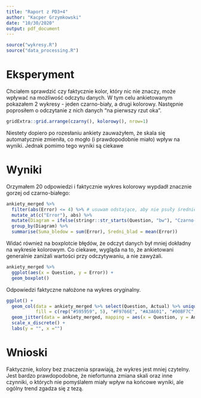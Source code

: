 ```yaml
---
title: "Raport z PD3+4"
author: "Kacper Grzymkowski"
date: "10/30/2020"
output: pdf_document
---
```


```r
source("wykresy.R")
source("data_processing.R")
```

# Eksperyment
Chciałem sprawdzić czy faktycznie kolor, który nic nie znaczy, może wpływać na możliwość odczytu danych. W tym celu ankietowanym pokazałem 2 wykresy - jeden czarno-biały, a drugi kolorowy. Następnie poprosiłem o odczytanie z nich danych "na pierwszy rzut oka".

```r
gridExtra::grid.arrange(czarny(), kolorowy(), nrow=1)
```

Niestety dopiero po rozesłaniu ankiety zauważyłem, że skala się automatycznie zmieniła, co mogło (i prawdopodobnie miało) wpływ na wyniki. Jednak pomimo tego wyniki są ciekawe

\pagebreak

# Wyniki
Orzymałem 20 odpowiedzi i faktycznie wykres kolorowy wypdadł znacznie gorzej od czarno-białego:

```r
ankiety_merged %>% 
  filter(abs(Error) <= 4) %>% # usuwam odstające, aby nie psuły średniej
  mutate_at(c("Error"), abs) %>%
  mutate(Diagram = ifelse(stringr::str_starts(Question, "bw"), "Czarno-biały", "Kolorowy")) %>%
  group_by(Diagram) %>% 
  summarise(Suma_bledow = sum(Error), Sredni_blad = mean(Error))
```

Widać również na boxplotcie błędów, że odczyt danych był mniej dokładny na wykresie kolorowym. Co ciekawe, wygląda na to, że ankietowani generalnie zaniżali wartości przy odczytywaniu, a nie zawyżali. 

```r
ankiety_merged %>%
  ggplot(aes(x = Question, y = Error)) +
  geom_boxplot()
```

\pagebreak

Odpowiedzi faktyczne nałożone na wykres oryginalny.

```r
ggplot() +
  geom_col(data = ankiety_merged %>% select(Question, Actual) %>% unique(), mapping = aes(x = Question, y = Actual), 
           fill = c(rep("#595959", 5), "#F9766E", "#A3A601", "#00BF7C", "#00B0F6", "#E86BF3")) +
  geom_jitter(data = ankiety_merged, mapping = aes(x = Question, y = Answer), height = 0, alpha = 0.5) +
  scale_x_discrete() +
  labs(y = "", x ="") 

```

# Wnioski
Faktycznie, kolory bez znaczenia sprawiają, że wykres jest mniej czytelny. Jest bardzo prawdopodobne, że niefortunna zmiana skali oraz inne czynniki, o których nie pomyślałem miały wpływ na końcowe wyniki, ale ogólny trend zgadza się z tezą.

